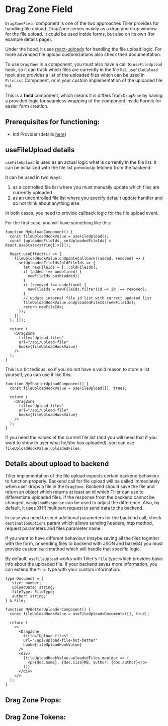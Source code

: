 

# Drag Zone Field

`DragZoneField` component is one of the two approaches Tiller provides for handling file upload. DragZone serves mainly as a
drag and drop window for the file upload. It could be used inside forms, but also on its own (for example details
page).

Under the hood, it uses [react-uploady](https://github.com/rpldy/react-uploady) for handling the file upload
logic. For more advanced file upload customizations also check their documentation.

To use `DragZone` in a component, you must also have a call to `useFileUpload` hook, so it can track which files are
currently in the file list. `useFileUpload` hook also provides a list of the uploaded files which can be used in
`FileList` Component, or in your custom implementation of the uploaded file list.

This is a **field** component, which means it is differs from `DragZone` by having a provided logic for seamless
wrapping of the component inside Formik for easier form creation.

## **Prerequisites for functioning**:
 - Intl Provider (details [here](/docs/component-library-intl-intl--basic))

## useFileUpload details

`useFileUpload` is used as an actual logic what is currently in the file list. It can be initialized with the file
list previously fetched from the backend.

It can be used in two ways:
1. as a controlled file list where you must manually update which files are currently uploaded
2. as an uncontrolled file list where you specify default update handler and do not think about anything else

In both cases, you need to provide callback logic for the file upload event.

For the first case, you will have something like this:

```tsx
function MyUploadComponent() {
  const fileUploadHookValue = useFileUpload();
  const [uploadedFileIds, setUploadedFileIds] = React.useState<string[]>([]);

  React.useEffect(() => {
    fileUploadHookValue.onUpdateCallback((added, removed) => {
      setUploadedFileIds(oldFileIds => {
        let newFileIds = [...oldFileIds];
        if (added !== undefined) {
          newFileIds.push(added);
        }
        if (removed !== undefined) {
          newFileIds = newFileIds.filter(id => id !== removed);
        }
        // update internal file id list with correct updated list
        fileUploadHookValue.onUploadedFileIds(newFileIds);
        return newFileIds;
      });
    });
  }, []);

  return (
    <DragZone
      title="Upload files"
      url="/api/upload-file"
      hook={fileUploadHookValue}
    />
  );
}
```

This is a bit tedious, so if you do not have a valid reason to store a list yourself, you can use it like this:

```tsx
function MyShorterUploadComponent() {
  const fileUploadHookValue = useFileUpload([], true);

  return (
    <DragZone
      title="Upload files"
      url="/api/upload-file"
      hook={fileUploadHookValue}
    />
  );
}
```

If you need the values of the current file list (and you will need that if you want to show to user what he/she has
uploaded), you can use `fileUploadHookValue.uploadedFiles`.

## Details about upload to backend

Tiller implementation of the file upload expects certain backend behaviour to function properly.
Backend call for file upload will be called immediately when user drops a file in the `DragZone`.
Backend should save the file and return an object which returns at least an id which Tiller can use to differentiate
uploaded files. If the response from the backend cannot be changed, `mapUploadResponse` can be used to adjust the
difference. Also, by default, it uses XHR multipart request to send data to the backend.

In case you need to send additional parameters for the backend call, check `destinationOptions` param which allows
sending headers, http method, request parameters and files parameter name.

If you want to have different behaviour (maybe saving all the files together with the form, or sending files to
backend with JSON and base64) you must provide custom `send` method which will handle that specific logic.

By default, `useFileUpload` works with Tiller's `File` type which provides basic info about the uploaded file.
If your backend saves more information, you can extend the `File` type with your custom information:

```tsx
type Document = {
   size: number;
   uploadDate: string;
   fileType: FileType;
   author: string;
} & File;

function MyBetterUploaderComponent() {
  const fileUploadHookValue = useFileUpload<Document>([], true);

  return (
    <>
      <DragZone
        title="Upload files"
        url="/api/upload-file-but-better"
        hook={fileUploadHookValue}
      />
      <div>
        {fileUploadHookValue.uploadedFiles.map(doc => (
          <p>{doc.name}, {doc.size}MB, author: {doc.author}</p>
        ))}
      </div>
    </>
  );
}
```

<Stories includePrimary={true} />

## Drag Zone Props:

<ArgsTable of={DragZone} />

## Drag Zone Tokens:
<ThemeTokens component="DragZone"/>
